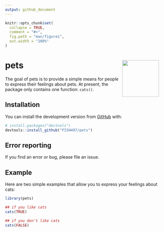 ```yaml
---
output: github_document
---
```


<!-- README.md is generated from README.Rmd. Please edit that file -->

```r
knitr::opts_chunk$set(
  collapse = TRUE,
  comment = "#>",
  fig.path = "man/figures",
  out.width = "100%"
)
```

# pets <img src="man/figures/logo.png" align="right" alt="" width="120" />

The goal of pets is to provide a simple means for people to express their feelings about pets. At present, the package only contains one function: `cats()`.

## Installation

You can install the development version from [GitHub](https://github.com/) with:

``` r
# install.packages("devtools")
devtools::install_github("FISH497/pets")
```

## Error reporting

If you find an error or bug, please file an issue.

## Example

Here are two simple examples that allow you to express your feelings about cats:

```r
library(pets)

## if you like cats
cats(TRUE)

## if you don't like cats
cats(FALSE)
``````

